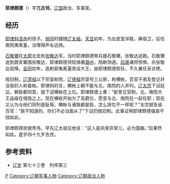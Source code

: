 '''耶律颇德'''（{{Bd|？||？}}）字'''兀古邻'''。[[辽国|辽国]]政治、军事家。
== 经历 ==
[[耶律斜涅赤|耶律斜涅赤]]的侄子。[[弱冠|弱冠]]时跟随[[辽太祖|辽太祖]]。[[天显|天显]]初年，为左皮室详稳，典宿卫，后任南院夷离堇，治理得声名远扬。

[[石敬瑭|石敬瑭]]在[[太原|太原]]北击败[[张敬达|张敬达]]军，当时耶律颇德带兵援石敬瑭，张敬达逃跑。石敬瑭追到晋安寨围张敬达，耶律颇德领轻骑袭[[潞州|潞州]]，阻断饷道。[[后唐|后唐]]诸将惊惧，杀张敬达投降。[[会同|会同]]初年，迭剌部夷离堇改设大王，由耶律颇德担任，不久兼任采访使。

按旧制，[[辽肃祖|辽肃祖]]以下宗室称院，[[辽德祖|辽德祖]]宗室号三父房，称横帐，百官子弟及登记并没收的人称着帐。耶律斜的言，横帐上朝不能与北、南院的人并列。[[辽太宗|辽太宗]]下诏廷议，朝臣都同意，就下诏横帐在上位。耶律颇德上奏：“臣曾见官制，北、南院大王品级在惕隐之上。现在横帐开始为了高爵位，愿意与北、南院在一起任职；现在又认为与他们同列是耻辱。横帐与诸族都是臣，怎么排位不一样呢？”太宗就告谕百官：“朕不知道的，你们不必当面从了”下诏仍按旧制。此事证明耶律颇德强直不挠如此。

耶律颇德状貌秀伟，早先辽太祖见他说：“这人是风骨异常儿，必为国器。”后果然如此。虚岁四十九岁去世。
== 参考资料 ==
*[[辽史|辽史]] 第七十三卷　列传第三
[[Category:耶律氏|P]]
[[Category:辽朝军事人物|Category:辽朝军事人物]]
[[Category:辽朝政治人物|Category:辽朝政治人物]]